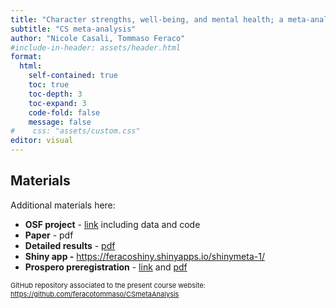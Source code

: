 ```yaml
---
title: "Character strengths, well-being, and mental health; a meta-analysis"
subtitle: "CS meta-analysis"
author: "Nicole Casali, Tommaso Feraco"
#include-in-header: assets/header.html
format: 
  html:
    self-contained: true
    toc: true   
    toc-depth: 3 
    toc-expand: 3 
    code-fold: false 
    message: false
#    css: "assets/custom.css"
editor: visual
---
```


## Materials

Additional materials here:

-   **OSF project** - [link](https://osf.io/prjxb/?view_only=ac793325b8c94a97b604677f482dfe0e) including data and code
-   **Paper** - pdf
-   **Detailed results** - [pdf](https://feracotommaso.github.io/CSmetaAnalysis/supplementary/DetailedResults.pdf)
-   **Shiny app -** <https://feracoshiny.shinyapps.io/shinymeta-1/>
-   **Prospero preregistration** - [link](https://www.crd.york.ac.uk/prospero/display_record.php?ID=CRD42023488089) and [pdf](https://feracotommaso.github.io/CSmetaAnalysis/PROSPERO_preregistration.pdf)

::: {style="font-size:11px;"}
GitHub repository associated to the present course website: <https://github.com/feracotommaso/CSmetaAnalysis>
:::

